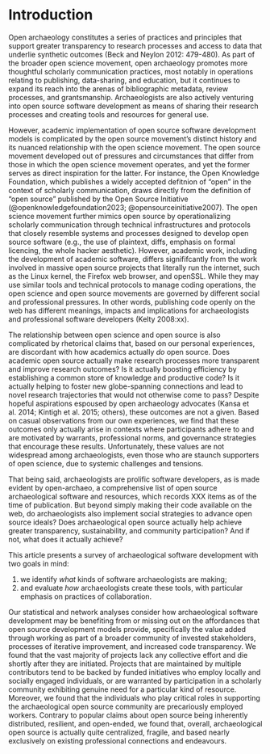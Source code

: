 # Introduction

Open archaeology constitutes a series of practices and principles that support greater transparency to research processes and access to data that underlie synthetic outcomes (Beck and Neylon 2012: 479-480). As part of the broader open science movement, open archaeology promotes more thoughtful scholarly communication practices, most notably in operations relating to publishing, data-sharing, and education, but it continues to expand its reach into the arenas of bibliographic metadata, review processes, and grantsmanship. Archaeologists are also actively venturing into open source software development as means of sharing their research processes and creating tools and resources for general use.

However, academic implementation of open source software development models is complicated by the open source movement's distinct history and its nuanced relationship with the open science movement. The open source movement developed out of pressures and circumstances that differ from those in which the open science movement operates, and yet the former serves as direct inspiration for the latter. For instance, the Open Knowledge Foundation, which publishes a widely accepted defitnion of "open" in the context of scholarly communication, draws directly from the definition of "open source" published by the Open Source Initiative (@openknowledgefoundation2023; @opensourceinitiative2007). The open science movement further mimics open source by operationalizing scholarly communication through technical infrastructures and protocols that closely resemble systems and processes designed to develop open source software (e.g., the use of plaintext, diffs, emphasis on formal licencing, the whole hacker aesthetic). However, academic work, including the development of academic software, differs signififcantly from the work involved in massive open source projects that literally run the internet, such as the Linux kernel, the Firefox web browser, and openSSL. While they may use similar tools and technical protocols to manage coding operations, the open science and open source movements are governed by different social and professional pressures. In other words, publishing code openly on the web has different meanings, impacts and implications for archaeologists and professional software developers (Kelty 2008:xx).

The relationship between open science and open source is also complicated by rhetorical claims that, based on our personal experiences, are discordant with how academics actually _do_ open source. Does academic open source actually make research processes more transparent and improve research outcomes? Is it actually boosting efficiency by establishing a common store of knowledge and productive code? Is it actually helping to foster new globe-spanning connections and lead to novel research trajectories that would not otherwise come to pass? Despite hopeful aspirations espoused by open archaeology advocates (Kansa  et al. 2014; Kintigh et al. 2015; others), these outcomes are not a given. Based on casual observations from our own experiences, we find that these outcomes only actually arise in contexts where participants adhere to and are motivated by warrants, professional norms, and governance strategies that encourage these results. Unfortunately, these values are not widespread among archaeologists, even those who are staunch supporters of open science, due to systemic challenges and tensions.

That being said, archaeologists are prolific software developers, as is made evident by open-archaeo, a comprehensive list of open source archaeological software and resources, which records XXX items as of the time of publication. But beyond simply making their code available on the web, do archaeologists also implement social strategies to advance open source ideals? Does archaeological open source actually help achieve greater transparency, sustainability, and community participation? And if not, what does it actually achieve?

This article presents a survey of archaeological software development with two goals in mind:

(1) we identify *what* kinds of software archaeologists are making;
(2) and evaluate *how* archaeologists create these tools, with particular emphasis on practices of collaboration.

Our statistical and network analyses consider how archaeological software development may be benefiting from or missing out on the affordances that open source development models provide, specifically the value added through working as part of a broader community of invested stakeholders, processes of iterative improvement, and increased code transparency. We found that the vast majority of projects lack any collective effort and die shortly after they are initiated. Projects that are maintained by multiple contributors tend to be backed by funded initiatives who employ locally and socially engaged individuals, or are warranted by participation in a scholarly community exhibiting genuine need for a particular kind of resource. Moreover, we found that the individuals who play critical roles in supporting the archaeological open source community are precariously employed workers. Contrary to popular claims about open source being inherently distributed, resilient, and open-ended, we found that, overall, archaeological open source is actually quite centralized, fragile, and based nearly exclusively on existing professional connections and endeavours.
